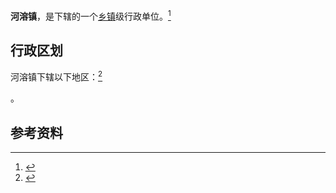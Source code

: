 {{中国乡级行政区|42/05/82/102/000}}

'''河溶镇'''，是{{PRC admin/fullname|42/05/82/102/000|3}}下辖的一个[[乡镇|乡镇]]级行政单位。<ref>{{PRC admin/ref sgc|{{PRC admin/parent|42/05/82/102/000}}}}</ref>

== 行政区划 ==

河溶镇下辖以下地区：<ref>{{PRC admin/ref sgc|42/05/82/102/000}}</ref>

{{PRC admin/children|42/05/82/102/000}}。

== 参考资料 ==

{{reflist}}

{{行政区划小作品}}
{{PRC admin/navcat|42/05/82/102/000}}